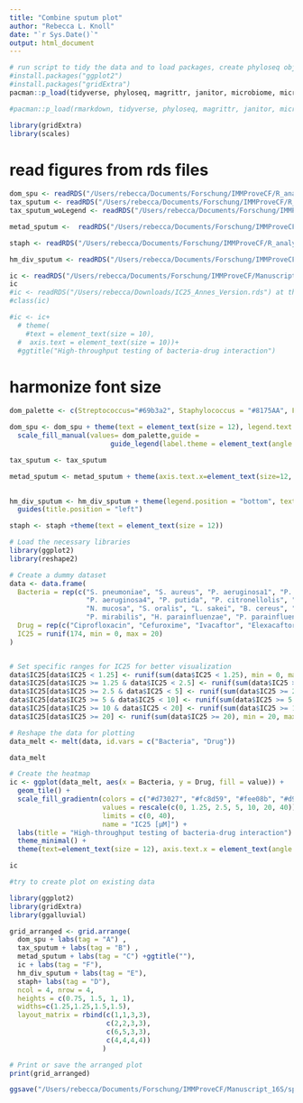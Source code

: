 ```yaml
---
title: "Combine sputum plot"
author: "Rebecca L. Knoll"
date: "`r Sys.Date()`"
output: html_document
---
```


```r
# run script to tidy the data and to load packages, create phyloseq object (ps_clean) and load libraries
#install.packages("ggplot2")
#install.packages("gridExtra")
pacman::p_load(tidyverse, phyloseq, magrittr, janitor, microbiome, microViz, knitr, lubridate, naniar, readxl, ggplot2, ggpubr, ggalluvial, metadeconfoundR)

#pacman::p_load(rmarkdown, tidyverse, phyloseq, magrittr, janitor, microbiome, knitr, lubridate, naniar, readxl, ggplot2, ggpubr,rstatix, metadeconfoundR, microViz)

library(gridExtra)
library(scales)
```

# read figures from rds files
```r
dom_spu <- readRDS("/Users/rebecca/Documents/Forschung/IMMProveCF/R_analysis/figures/alluvial_dominantGenus.rds")
tax_sputum <- readRDS("/Users/rebecca/Documents/Forschung/IMMProveCF/R_analysis/figures/da_sputum.rds")
tax_sputum_woLegend <- readRDS("/Users/rebecca/Documents/Forschung/IMMProveCF/R_analysis/figures/da_sputum_woLegend.rds")

metad_sputum <-  readRDS("/Users/rebecca/Documents/Forschung/IMMProveCF/R_analysis/figures/sputum_metad.rds")

staph <- readRDS("/Users/rebecca/Documents/Forschung/IMMProveCF/R_analysis/figures/staph_sweat_chloride.rds")

hm_div_sputum <- readRDS("/Users/rebecca/Documents/Forschung/IMMProveCF/R_analysis/figures/hm_div_sputum.rds")

ic <- readRDS("/Users/rebecca/Documents/Forschung/IMMProveCF/Manuscript_16S/IC25_Annes_Version.rds")
ic
#ic <- readRDS("/Users/rebecca/Downloads/IC25_Annes_Version.rds") at the current this does not work, so I create a dummy below
#class(ic)

#ic <- ic+
  # theme(
    #text = element_text(size = 10),
  #  axis.text = element_text(size = 10))+
  #ggtitle("High-throughput testing of bacteria-drug interaction")
```
# harmonize font size
```r

dom_palette <- c(Streptococcus="#69b3a2", Staphylococcus = "#8175AA", Fusobacterium="#6FB899FF", Prevotella_7="#31A1B3FF", Rothia="#027B8EFF", Pseudomonas="#EE6AA7", Eikenella="#94D0C0FF", Haemophilus="#CCB22BFF", Achromobacter="#9F8F12FF", Gemella= "#97CFD0" , Moraxella= "#6FB899", `missing sample` = "#CFCFCF")

dom_spu <- dom_spu + theme(text = element_text(size = 12), legend.text = element_text(size = 12)) +
  scale_fill_manual(values= dom_palette,guide =
                         guide_legend(label.theme = element_text(angle = 0, face = "italic", size = 12)))

tax_sputum <- tax_sputum

metad_sputum <- metad_sputum + theme(axis.text.x=element_text(size=12, angle = 40, hjust = 1, vjust = 1.05), axis.text.y=element_text(size=12, face="italic"), legend.title = element_text(size=12), legend.position = "bottom")
  

hm_div_sputum <- hm_div_sputum + theme(legend.position = "bottom", text = element_text(size = 12), legend.box = "horizontal") + scale_fill_gradient2(name= "Effect size\n(Cliff's delta)", low = "#746999", high = "#69b3a2", mid = "white", midpoint = 0, guide = guide_colorbar(raster = F),labels = scales::number_format(accuracy = 0.1))+
  guides(title.position = "left")

staph <- staph +theme(text = element_text(size = 12))

```

```r
# Load the necessary libraries
library(ggplot2)
library(reshape2)

# Create a dummy dataset
data <- data.frame(
  Bacteria = rep(c("S. pneumoniae", "S. aureus", "P. aeruginosa1", "P. aeruginosa2", "P. aeruginosa3", 
                   "P. aeruginosa4", "P. putida", "P. citronellolis", "V. alginolyticus", "S. anginosus", 
                   "N. mucosa", "S. oralis", "L. sakei", "B. cereus", "L. fermentum", "B. subtilis", 
                   "P. mirabilis", "H. parainfluenzae", "P. parainfluenzae", "F. nucleatum", "S. salivarius", "M. tuberculosis", "L. pneumophila", "K. pneumoniae", "B. eggertii", "S. parasanguinis", "M. catarrhalis", "V. parvula", "P. melaninogenica"), each=6),
  Drug = rep(c("Ciprofloxacin", "Cefuroxime", "Ivacaftor", "Elexacaftor", "Lumacaftor", "Tezacaftor"), 29),
  IC25 = runif(174, min = 0, max = 20)
)


# Set specific ranges for IC25 for better visualization
data$IC25[data$IC25 < 1.25] <- runif(sum(data$IC25 < 1.25), min = 0, max = 1.25)
data$IC25[data$IC25 >= 1.25 & data$IC25 < 2.5] <- runif(sum(data$IC25 >= 1.25 & data$IC25 < 2.5), min = 1.25, max = 2.5)
data$IC25[data$IC25 >= 2.5 & data$IC25 < 5] <- runif(sum(data$IC25 >= 2.5 & data$IC25 < 5), min = 2.5, max = 5)
data$IC25[data$IC25 >= 5 & data$IC25 < 10] <- runif(sum(data$IC25 >= 5 & data$IC25 < 10), min = 5, max = 10)
data$IC25[data$IC25 >= 10 & data$IC25 < 20] <- runif(sum(data$IC25 >= 10 & data$IC25 < 20), min = 10, max = 20)
data$IC25[data$IC25 >= 20] <- runif(sum(data$IC25 >= 20), min = 20, max = 40)

# Reshape the data for plotting
data_melt <- melt(data, id.vars = c("Bacteria", "Drug"))

data_melt

# Create the heatmap
ic <- ggplot(data_melt, aes(x = Bacteria, y = Drug, fill = value)) +
  geom_tile() +
  scale_fill_gradientn(colors = c("#d73027", "#fc8d59", "#fee08b", "#d9ef8b", "#91cf60", "#1a9850"),
                       values = rescale(c(0, 1.25, 2.5, 5, 10, 20, 40)),
                       limits = c(0, 40),
                       name = "IC25 [μM]") +
  labs(title = "High-throughput testing of bacteria-drug interaction") +
  theme_minimal() +
  theme(text=element_text(size = 12), axis.text.x = element_text(angle = 45, hjust = 1, size = 12))

ic
```
```r
#try to create plot on existing data


```


```r
library(ggplot2)
library(gridExtra)
library(ggalluvial)

grid_arranged <- grid.arrange(
  dom_spu + labs(tag = "A") ,
  tax_sputum + labs(tag = "B") ,
  metad_sputum + labs(tag = "C") +ggtitle(""),
  ic + labs(tag = "F"),
  hm_div_sputum + labs(tag = "E"),
  staph+ labs(tag = "D"),
  ncol = 4, nrow = 4,
  heights = c(0.75, 1.5, 1, 1),
  widths=c(1.25,1.25,1.5,1.5),
  layout_matrix = rbind(c(1,1,3,3),
                        c(2,2,3,3),
                        c(6,5,3,3),
                        c(4,4,4,4))
                       )

# Print or save the arranged plot
print(grid_arranged)

ggsave("/Users/rebecca/Documents/Forschung/IMMProveCF/Manuscript_16S/sputum_figure.png",grid_arranged, dpi = 300, width = 16, height = 20)
```

